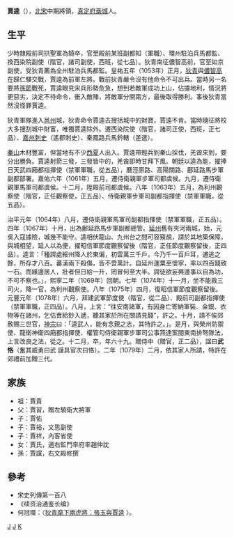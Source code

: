 '''賈逵'''（{{bd|1010年||1078年|catIdx=J}}），[[北宋|北宋]]中期將領，[[真定府|真定府]][[藁城区|槀城]]人。

== 生平 ==
少時隸殿前司拱聖軍為騎卒，官至殿前某班副都知（軍職）、環州駐泊兵馬都監、換西染院副使（階官，諸司副使，西班，從七品）。狄青南征儂智高前，官至如京副使，受狄青薦為全州駐泊兵馬都監。皇祐五年（1053年）正月，[[狄青|狄青]]與[[儂智高|儂智高]]在歸仁驛交戰，賈逵為前軍左將。戰前狄青嚴令沒有他命令不可出兵。當時另一名要將[[孫節|孫節]]戰死，賈逵眼見宋兵形勢危急，想到若敵軍成功上山，佔據地利，情況將更惡劣，決定不待命令，衝入敵陣，將敵軍分開兩方，最後取得勝利。事後狄青當然沒怪罪賈逵。

狄青軍隊進入[[邕州|邕州]]城，狄青命令賈逵去搜括城中的財寶，賈逵不肯。當時隨征將校大多搜刮城中財富，唯獨賈逵除外。遷西染院使（階官，諸司正使，西班，正七品）、[[嘉州|嘉州]][[刺史|刺史]]（遙郡刺史）、秦鳳路兵馬鈐轄（差遣）。

[[秦山|秦山]]木材豐富，但當地有不少[[西夏|西夏]]人出入。賈逵帶輕兵到秦山採伐，羌酋來到，要分出勝負。賈逵射箭三發，三發皆中的，羌酋即時甘拜下風。朝廷以逵為能，擢捧日天武四廂都指揮使（禁軍軍職，從五品），曆涇原路、高陽關路、鄜延路馬步軍副都部署。嘉佑六年（1061年）五月，遷侍衛親軍步軍司都虞候。九月，遷侍衛親軍馬軍司都虞侯。十二月，陞殿前司都虞候。八年（1063年）五月，為利州觀察使（階官，正任觀察使，正五品）、侍衛親軍步軍司副都指揮使（禁軍軍職，從五品）。

治平元年（1064年）八月，遷侍衛親軍馬軍司副都指揮使（禁軍軍職，正五品）。四年（1067年）十月，出為鄜延路馬步軍副都總管。[[延州|延州]]舊有夾河兩城，始，元吳入寇據險，城幾不能守。逵相伏龍山、九州台之間可容窺覘，請於其地築保障，與城相望，延人以為便，擢昭信軍節度觀察留後（階官，正任節度觀察留後，正四品）。逵言：「種諤處綏州降人於東偏，初雲萬三千戶，今乃千一百戶耳，逋逃之餘，所存才八百。蕃漢兩下殺傷，皆不啻萬計。自延州運粟至懷寧，率以四百錢致一石。而緣邊居人，壯者但日給一升，罔冒何至大半。諤徒欲妄興邊事以自為功，不可不察也。」，熙寧二年（1069年）回朝。七年（1074年）十一月，坐不能救三司火，降一官，為利州觀察使。八年（1075年）四月，復昭信軍節度觀察留後。元豐元年（1078年）六月，拜建武軍節度使（階官，從二品）、殿前司副都指揮使（禁軍軍職，正四品）。八月，上言：“往安南諸軍，有因身亡寄納軍裝、金銀、衣物等在諸州，乞估賣給鈔入遞，聽其家於所在關請見錢”，許之。十月，請不俟郊赦賜三世官，[[宋神宗|神宗]]曰：「逵武人，能有念親之志，其特許之。」。是月，與榮州防禦使、龍衛神衛四廂都指揮使、權管勾侍衛親軍步軍司公事燕達案閱東南排弩隊法，上言改良之法，從之。十二月，卒，年六十九。贈侍中（贈官，正二品），諡曰'''武恪'''（奮其威勇曰武 謹具官次曰恪）。二年（1079年）二月，依其家人所請，特許在郊禮前加贈三代。

== 家族 ==
*祖：賈貴
*父：賈習，贈左驍衛大將軍
*子：賈佑
*子：賈裕，文思副使
*子：賈祥，內客省使
*女：賈氏，適右監門率府率趙仲訦
*孫：賈讜，右文殿修撰

==參考==
* 宋史列傳第一百八
* 《续资治通鉴长编》
* 何冠環：〈[http://commons.ln.edu.hk/cgi/viewcontent.cgi?article=1009&context=ljcs_1999 狄青麾下兩虎將：張玉與賈逵] {{Wayback|url=http://commons.ln.edu.hk/cgi/viewcontent.cgi?article=1009&context=ljcs_1999 |date=20201023045023 }}〉。
[[Category:宋朝軍事人物|J]]
[[Category:正定人|J]]
[[Category:贾姓|K]]